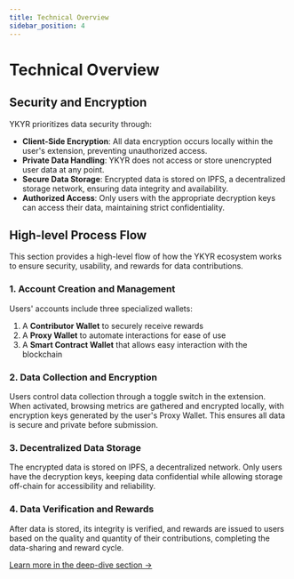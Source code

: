 ```yaml
---
title: Technical Overview
sidebar_position: 4
---
```


# Technical Overview

## Security and Encryption

YKYR prioritizes data security through:

* **Client-Side Encryption**: All data encryption occurs locally within the user's extension, preventing unauthorized access.
* **Private Data Handling**: YKYR does not access or store unencrypted user data at any point.
* **Secure Data Storage**: Encrypted data is stored on IPFS, a decentralized storage network, ensuring data integrity and availability.
* **Authorized Access**: Only users with the appropriate decryption keys can access their data, maintaining strict confidentiality.

## High-level Process Flow

This section provides a high-level flow of how the YKYR ecosystem works to ensure security, usability, and rewards for data contributions.

### 1. Account Creation and Management

Users' accounts include three specialized wallets:
1. A **Contributor Wallet** to securely receive rewards
2. A **Proxy Wallet** to automate interactions for ease of use
3. A **Smart Contract Wallet** that allows easy interaction with the blockchain

### 2. Data Collection and Encryption

Users control data collection through a toggle switch in the extension. When activated, browsing metrics are gathered and encrypted locally, with encryption keys generated by the user's Proxy Wallet. This ensures all data is secure and private before submission.

### 3. Decentralized Data Storage

The encrypted data is stored on IPFS, a decentralized network. Only users have the decryption keys, keeping data confidential while allowing storage off-chain for accessibility and reliability.

### 4. Data Verification and Rewards

After data is stored, its integrity is verified, and rewards are issued to users based on the quality and quantity of their contributions, completing the data-sharing and reward cycle.

[Learn more in the deep-dive section →](/deep-dive)